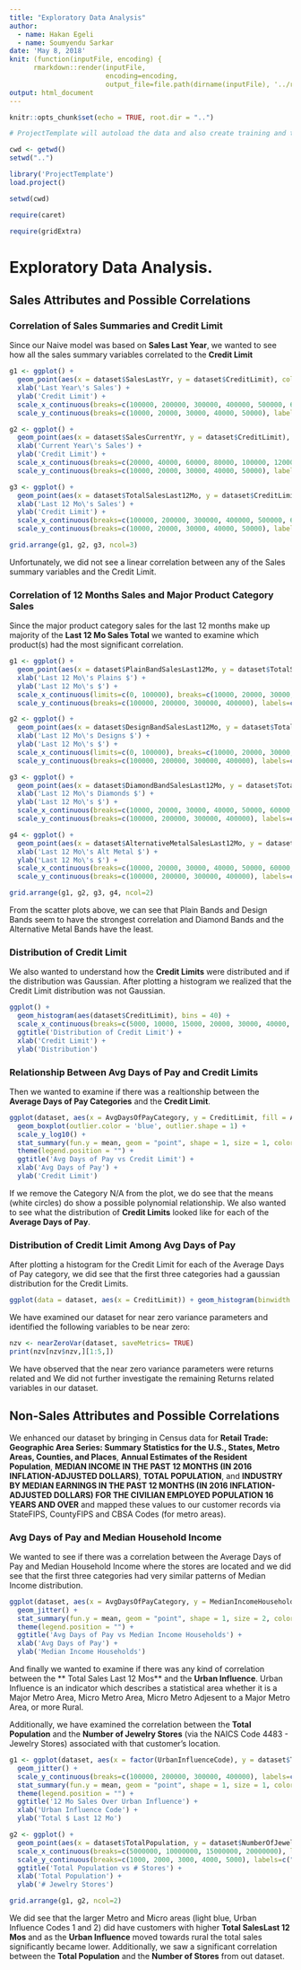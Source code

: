 ```yaml
---
title: "Exploratory Data Analysis"
author:
  - name: Hakan Egeli
  - name: Soumyendu Sarkar
date: 'May 8, 2018'
knit: (function(inputFile, encoding) { 
      rmarkdown::render(inputFile,
                        encoding=encoding, 
                        output_file=file.path(dirname(inputFile), '../reports/', '03-EDA.html')) })
output: html_document
---
```


```r
knitr::opts_chunk$set(echo = TRUE, root.dir = "..")
```


```r

# ProjectTemplate will autoload the data and also create training and test datasets

cwd <- getwd()
setwd("..")

library('ProjectTemplate')
load.project()

setwd(cwd)

```

```r

require(caret)

require(gridExtra)

```


# Exploratory Data Analysis.

## Sales Attributes and Possible Correlations

### Correlation of Sales Summaries and Credit Limit

Since our Naive model was based on **Sales Last Year**, we wanted to see how all the sales summary variables correlated to the **Credit Limit**

```r
g1 <- ggplot() + 
  geom_point(aes(x = dataset$SalesLastYr, y = dataset$CreditLimit), color = 'blue') +
  xlab('Last Year\'s Sales') +
  ylab('Credit Limit') +
  scale_x_continuous(breaks=c(100000, 200000, 300000, 400000, 500000, 600000), labels=c("100K", "200K", "300K", "400K", "500K", "600K")) +
  scale_y_continuous(breaks=c(10000, 20000, 30000, 40000, 50000), labels=c("10K", "20K", "30K", "40K", "50K"))

g2 <- ggplot() + 
  geom_point(aes(x = dataset$SalesCurrentYr, y = dataset$CreditLimit), color = 'blue') +
  xlab('Current Year\'s Sales') + 
  ylab('Credit Limit') +
  scale_x_continuous(breaks=c(20000, 40000, 60000, 80000, 100000, 120000), labels=c("20K", "40K", "60K", "80K", "100K", "120K")) +
  scale_y_continuous(breaks=c(10000, 20000, 30000, 40000, 50000), labels=c("10K", "20K", "30K", "40K", "50K"))

g3 <- ggplot() + 
  geom_point(aes(x = dataset$TotalSalesLast12Mo, y = dataset$CreditLimit), color = 'blue') +
  xlab('Last 12 Mo\'s Sales') + 
  ylab('Credit Limit') +
  scale_x_continuous(breaks=c(100000, 200000, 300000, 400000, 500000, 600000), labels=c("100K", "200K", "300K", "400K", "500K", "600K")) +
  scale_y_continuous(breaks=c(10000, 20000, 30000, 40000, 50000), labels=c("10K", "20K", "30K", "40K", "50K"))

grid.arrange(g1, g2, g3, ncol=3)

```

Unfortunately, we did not see a linear correlation between any of the Sales summary variables and the Credit Limit.

### Correlation of 12 Months Sales and Major Product Category Sales

Since the major product category sales for the last 12 months make up majority of the **Last 12 Mo Sales Total** we wanted to examine which product(s) had the most significant correlation.

```r
g1 <- ggplot() + 
  geom_point(aes(x = dataset$PlainBandSalesLast12Mo, y = dataset$TotalSalesLast12Mo), color = 'blue') +
  xlab('Last 12 Mo\'s Plains $') +
  ylab('Last 12 Mo\'s $') +
  scale_x_continuous(limits=c(0, 100000), breaks=c(10000, 20000, 30000, 40000, 50000, 60000, 70000, 80000, 90000, 100000), labels=c("10K", "20K", "30K", "40K", "50K", "60K", "70K", "80K", "90K", "100K")) +
  scale_y_continuous(breaks=c(100000, 200000, 300000, 400000), labels=c("100K", "200K", "300K", "400K"))

g2 <- ggplot() + 
  geom_point(aes(x = dataset$DesignBandSalesLast12Mo, y = dataset$TotalSalesLast12Mo), color = 'blue') +
  xlab('Last 12 Mo\'s Designs $') + 
  ylab('Last 12 Mo\'s $') +
  scale_x_continuous(limits=c(0, 100000), breaks=c(10000, 20000, 30000, 40000, 50000, 60000, 70000, 80000, 90000, 100000), labels=c("10K", "20K", "30K", "40K", "50K", "60K", "70K", "80K", "90K", "100K")) +
  scale_y_continuous(breaks=c(100000, 200000, 300000, 400000), labels=c("100K", "200K", "300K", "400K"))

g3 <- ggplot() + 
  geom_point(aes(x = dataset$DiamondBandSalesLast12Mo, y = dataset$TotalSalesLast12Mo), color = 'blue') +
  xlab('Last 12 Mo\'s Diamonds $') + 
  ylab('Last 12 Mo\'s $') +
  scale_x_continuous(breaks=c(10000, 20000, 30000, 40000, 50000, 60000, 70000, 80000, 90000, 100000), labels=c("10K", "20K", "30K", "40K", "50K", "60K", "70K", "80K", "90K", "100K")) +
  scale_y_continuous(breaks=c(100000, 200000, 300000, 400000), labels=c("100K", "200K", "300K", "400K"))

g4 <- ggplot() + 
  geom_point(aes(x = dataset$AlternativeMetalSalesLast12Mo, y = dataset$TotalSalesLast12Mo), color = 'blue') +
  xlab('Last 12 Mo\'s Alt Metal $') + 
  ylab('Last 12 Mo\'s $') +
  scale_x_continuous(breaks=c(10000, 20000, 30000, 40000, 50000, 60000, 70000, 80000, 90000, 100000), labels=c("10K", "20K", "30K", "40K", "50K", "60K", "70K", "80K", "90K", "100K")) +
  scale_y_continuous(breaks=c(100000, 200000, 300000, 400000), labels=c("100K", "200K", "300K", "400K"))

grid.arrange(g1, g2, g3, g4, ncol=2)

```

From the scatter plots above, we can see that Plain Bands and Design Bands seem to have the strongest correlation and Diamond Bands and the Alternative Metal Bands have the least.

### Distribution of Credit Limit

We also wanted to understand how the **Credit Limits** were distributed and if the distribution was Gaussian. After plotting a histogram we realized that the Credit Limit distribution was not Gaussian. 

```r
ggplot() + 
  geom_histogram(aes(dataset$CreditLimit), bins = 40) +
  scale_x_continuous(breaks=c(5000, 10000, 15000, 20000, 30000, 40000, 50000), labels=c("5K", "10K", "15K", "20K", "30K", "40K", "50K")) +
  ggtitle('Distribution of Credit Limit') +
  xlab('Credit Limit') + 
  ylab('Distribution')
```

### Relationship Between Avg Days of Pay and Credit Limits

Then we wanted to examine if there was a realtionship between the **Average Days of Pay Categories** and the **Credit Limit**.

```r
ggplot(dataset, aes(x = AvgDaysOfPayCategory, y = CreditLimit, fill = AvgDaysOfPayCategory)) + 
  geom_boxplot(outlier.color = 'blue', outlier.shape = 1) +
  scale_y_log10() +
  stat_summary(fun.y = mean, geom = "point", shape = 1, size = 1, color = "white") +
  theme(legend.position = "") +
  ggtitle('Avg Days of Pay vs Credit Limit') +
  xlab('Avg Days of Pay') + 
  ylab('Credit Limit')
```

If we remove the Category N/A from the plot, we do see that the means (white circles) do show a possible polynomial relationship. We also wanted to see what the distribution of **Credit Limits** looked like for each of the **Average Days of Pay**.

### Distribution of Credit Limit Among Avg Days of Pay

After plotting a histogram for the Credit Limit for each of the Average Days of Pay category, we did see that the first three categories had a gaussian distribution for the Credit Limits.

```r

ggplot(data = dataset, aes(x = CreditLimit)) + geom_histogram(binwidth = 2000) + facet_wrap(~AvgDaysOfPayCategory)

```

We have examined our dataset for near zero variance parameters and identified the following variables to be near zero:

```r

nzv <- nearZeroVar(dataset, saveMetrics= TRUE)
print(nzv[nzv$nzv,][1:5,])

```

We have observed that the near zero variance parameters were returns related and We did not further investigate the remaining Returns related variables in our dataset. 

## Non-Sales Attributes and Possible Correlations

We enhanced our dataset by bringing in Census data for **Retail Trade: Geographic Area Series: Summary Statistics for the U.S., States, Metro Areas, Counties, and Places**, **Annual Estimates of the Resident Population**, **MEDIAN INCOME IN THE PAST 12 MONTHS (IN 2016 INFLATION-ADJUSTED DOLLARS)**, **TOTAL POPULATION**, and **INDUSTRY BY MEDIAN EARNINGS IN THE PAST 12 MONTHS (IN 2016 INFLATION-ADJUSTED DOLLARS) FOR THE CIVILIAN EMPLOYED POPULATION 16 YEARS AND OVER** and mapped these values to our customer records via StateFIPS, CountyFIPS and CBSA Codes (for metro areas).

### Avg Days of Pay and Median Household Income 

We wanted to see if there was a correlation between the Average Days of Pay and Median Household Income where the stores are located and we did see that the first three categories had very similar patterns of Median Income distribution.

```r
ggplot(dataset, aes(x = AvgDaysOfPayCategory, y = MedianIncomeHouseholds, color = CreditLimit)) + 
  geom_jitter() +
  stat_summary(fun.y = mean, geom = "point", shape = 1, size = 2, color = "red") +
  theme(legend.position = "") +
  ggtitle('Avg Days of Pay vs Median Income Households') +
  xlab('Avg Days of Pay') + 
  ylab('Median Income Households')
```

And finally we wanted to examine if there was any kind of correlation between the ** Total Sales Last 12 Mos** and the **Urban Influence**. Urban Influence is an indicator which describes a statistical area whether it is a Major Metro Area, Micro Metro Area, Micro Metro Adjesent to a Major Metro Area, or more Rural.

Additionally, we have examined the correlation between the **Total Population** and the **Number of Jewelry Stores** (via the NAICS Code 4483 - Jewelry Stores) associated with that customer's location.

```r
g1 <- ggplot(dataset, aes(x = factor(UrbanInfluenceCode), y = dataset$TotalSalesLast12Mo, color = MetroIndicator)) + 
  geom_jitter() +
  scale_y_continuous(breaks=c(100000, 200000, 300000, 400000), labels=c("100K", "200K", "300K", "400K")) +
  stat_summary(fun.y = mean, geom = "point", shape = 1, size = 1, color = "white") +
  theme(legend.position = "") +
  ggtitle('12 Mo Sales Over Urban Influence') +
  xlab('Urban Influence Code') + 
  ylab('Total $ Last 12 Mo')

g2 <- ggplot() + 
  geom_point(aes(x = dataset$TotalPopulation, y = dataset$NumberOfJewelryStores), color = 'blue') +
  scale_x_continuous(breaks=c(5000000, 10000000, 15000000, 20000000), labels=c("5M", "10M", "15M", "20M")) +
  scale_y_continuous(breaks=c(1000, 2000, 3000, 4000, 5000), labels=c("1K", "2K", "3K", "4K", "5K")) +
  ggtitle('Total Population vs # Stores') +
  xlab('Total Population') + 
  ylab('# Jewelry Stores')

grid.arrange(g1, g2, ncol=2)

```

We did see that the larger Metro and Micro areas (light blue, Urban Influence Codes 1 and 2) did have customers with higher **Total SalesLast 12 Mos** and as the **Urban Influence** moved towards rural the total sales significantly became lower. Additionally, we saw a significant correlation between the **Total Population** and the **Number of Stores** from out dataset.

